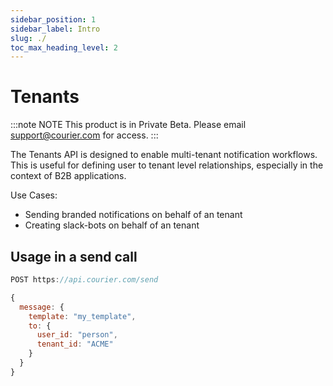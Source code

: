 ```yaml
---
sidebar_position: 1
sidebar_label: Intro
slug: ./
toc_max_heading_level: 2
---
```


# Tenants

:::note NOTE
This product is in Private Beta. Please email support@courier.com for access.
:::

The Tenants API is designed to enable multi-tenant notification workflows. This is useful for defining user to tenant level relationships, especially in the context of B2B applications.

Use Cases:

- Sending branded notifications on behalf of an tenant
- Creating slack-bots on behalf of an tenant

## Usage in a send call

```js
POST https://api.courier.com/send

{
  message: {
    template: "my_template",
    to: {
      user_id: "person",
      tenant_id: "ACME"
    }
  }
}
```

